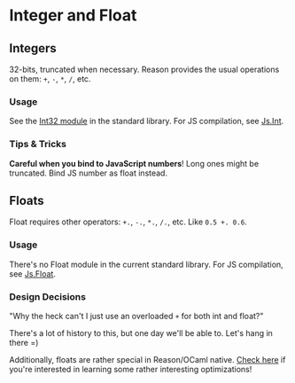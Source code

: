 
# Integer and Float

## Integers

32-bits, truncated when necessary. Reason provides the usual operations on them: `+`, `-`, `*`, `/`, etc.

### Usage

See the [Int32 module](https://reasonml.github.io/api/Int32.html) in the standard library. For JS compilation, see [Js.Int](/apis/javascript/latest/js/int).

### Tips & Tricks

**Careful when you bind to JavaScript numbers**! Long ones might be truncated. Bind JS number as float instead.

## Floats

Float requires other operators: `+.`, `-.`, `*.`, `/.`, etc. Like `0.5 +. 0.6`.

### Usage

There's no Float module in the current standard library. For JS compilation, see [Js.Float](/apis/javascript/latest/js/float).

### Design Decisions

"Why the heck can't I just use an overloaded `+` for both int and float?"

There's a lot of history to this, but one day we'll be able to. Let's hang in there =)

Additionally, floats are rather special in Reason/OCaml native. [Check here](https://www.lexifi.com/blog/ocaml/unboxed-floats-ocaml/) if you're interested in learning some rather interesting optimizations!
